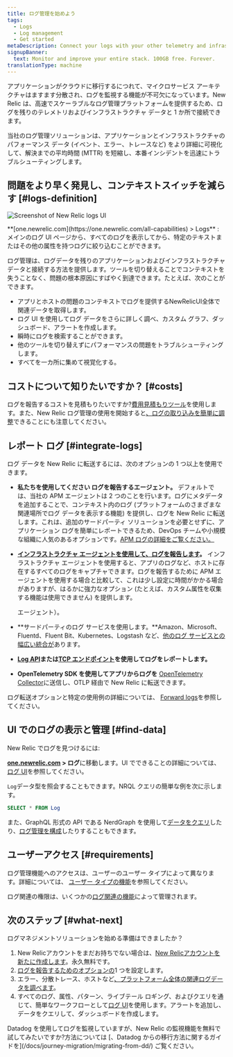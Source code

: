 ```yaml
---
title: ログ管理を始めよう
tags:
  - Logs
  - Log management
  - Get started
metaDescription: Connect your logs with your other telemetry and infrastructure data with the log management capabilities in New Relic.
signupBanner:
  text: Monitor and improve your entire stack. 100GB free. Forever.
translationType: machine
---
```



アプリケーションがクラウドに移行するにつれて、マイクロサービス アーキテクチャはますます分散され、ログを監視する機能が不可欠になっています。New Relic は、高速でスケーラブルなログ管理プラットフォームを提供するため、ログを残りのテレメトリおよびインフラストラクチャ データと 1 か所で接続できます。

当社のログ管理ソリューションは、アプリケーションとインフラストラクチャのパフォーマンス データ (イベント、エラー、トレースなど) をより詳細に可視化して、解決までの平均時間 (MTTR) を短縮し、本番インシデントを迅速にトラブルシューティングします。

## 問題をより早く発見し、コンテキストスイッチを減らす [#logs-definition]

<img
  title="Screenshot of New Relic logs UI"
  alt="Screenshot of New Relic logs UI"
  src={logsMainLogsUi}
/>

<figcaption>
  **[one.newrelic.com](https://one.newrelic.com/all-capabilities) > Logs** : メインのログ UI ページから、すべてのログを表示してから、特定のテキストまたはその他の属性を持つログに絞り込むことができます。
</figcaption>

ログ管理は、ログデータを残りのアプリケーションおよびインフラストラクチャデータと接続する方法を提供します。ツールを切り替えることでコンテキストを失うことなく、問題の根本原因にすばやく到達できます。たとえば、次のことができます。

* アプリとホストの問題のコンテキストでログを提供するNewRelicUI全体で関連データを取得します。
* ログ UI を使用してログ データをさらに詳しく調べ、カスタム グラフ、ダッシュボード、アラートを作成します。
* 瞬時にログを検索することができます。
* 他のツールを切り替えずにパフォーマンスの問題をトラブルシューティングします。
* すべてを一カ所に集めて視覚化する。

## コストについて知りたいですか？ [#costs]

ログを報告するコストを見積もりたいですか?[費用見積もりツール](https://newrelic.com/blog/nerdlog/estimate-data-cost)を使用します。また、New Relic ログ管理の使用を開始すると[、ログの取り込みを簡単に調整](/docs/data-apis/manage-data/manage-data-coming-new-relic)できることにも注意してください。

## レポート ログ [#integrate-logs]

ログ データを New Relic に転送するには、次のオプションの 1 つ以上を使用できます。

* **私たちを使用してください <InlinePopover type="apm"/>ログを報告するエージェント。** デフォルトでは、当社の APM エージェントは 2 つのことを行います。ログにメタデータを追加することで、コンテキスト内のログ (プラットフォームのさまざまな関連場所でログ データを表示する機能) を提供し、ログを New Relic に転送します。これは、追加のサードパーティ ソリューションを必要とせずに、アプリケーション ログを簡単にレポートできるため、DevOps チームや小規模な組織に人気のあるオプションです。[APM ログの詳細をご覧ください。](/docs/apm/new-relic-apm/getting-started/get-started-logs-context)

* **[インフラストラクチャ エージェントを使用して、ログを報告します](/docs/logs/forward-logs/forward-your-logs-using-infrastructure-agent)。** インフラストラクチャ エージェントを使用すると、アプリのログなど、ホストに存在するすべてのログをキャプチャできます。ログを報告するために APM エージェントを使用する場合と比較して、これは少し設定に時間がかかる場合がありますが、はるかに強力なオプション (たとえば、カスタム属性を収集する機能は使用できません) を提供します。

  <InlinePopover type="apm"/>

  エージェント）。

* **サードパーティのログ サービスを使用します。**Amazon、Microsoft、Fluentd、Fluent Bit、Kubernetes、Logstash など、[他のログ サービスとの幅広い統合が](/docs/logs/forward-logs/enable-log-management-new-relic)あります。

* **[Log API](/docs/logs/log-api/introduction-log-api/)または[TCP エンドポイント](/docs/logs/log-api/use-tcp-endpoint-forward-logs-new-relic)を使用してログをレポートします。**

* **OpenTelemetry SDK を使用してアプリからログを** [OpenTelemetry Collector](/docs/more-integrations/open-source-telemetry-integrations/opentelemetry/best-practices/opentelemetry-best-practices-logs)に送信し、OTLP 経由で New Relic に転送できます。

ログ転送オプションと特定の使用例の詳細については、 [Forward logs](/docs/logs/forward-logs/enable-log-management-new-relic)を参照してください。

## UI でのログの表示と管理 [#find-data]

New Relic でログを見つけるには:

**[one.newrelic.com](https://one.newrelic.com/all-capabilities) > ログ**に移動します。UI でできることの詳細については、[ログ UI](/docs/logs/ui-data/use-logs-ui)を参照してください。

`Log`データ型を照会することもできます。NRQL クエリの簡単な例を次に示します。

```sql
SELECT * FROM Log
```

また、GraphQL 形式の API である NerdGraph を使用して[データをクエリ](/docs/apis/nerdgraph/examples/nerdgraph-nrql-tutorial)したり、[ログ管理を構成](/docs/apis/nerdgraph/examples/nerdgraph-log-parsing-rules-tutorial)したりすることもできます。

## ユーザーアクセス [#requirements]

ログ管理機能へのアクセスは、ユーザーのユーザー タイプによって異なります。詳細については、 [ユーザー タイプの機能](/docs/accounts/accounts-billing/new-relic-one-user-management/user-type#user-type-capabilities)を参照してください。

ログ関連の権限は、いくつかの[ログ関連の機能](/docs/accounts/accounts-billing/new-relic-one-user-management/user-capabilities#logs)によって管理されます。

## 次のステップ [#what-next]

ログマネジメントソリューションを始める準備はできましたか？

1. New Relicアカウントをまだお持ちでない場合は、[New Relicアカウントを新たに作成します](https://newrelic.com/signup)。永久無料です。
2. [ログを報告するためのオプションの](#integrate-logs)1 つを設定します。
3. エラー、分散トレース、ホストなど[、プラットフォーム全体の関連ログデータを調べます](/docs/apm/new-relic-apm/getting-started/get-started-logs-context#response-time-example)。
4. すべてのログ、属性、パターン、ライブテール ロギング、およびクエリを通じて、簡単なワークフローとして[ログ UI](/docs/logs/ui-data/use-logs-ui)を使用します。アラートを追加し、データをクエリして、ダッシュボードを作成します。

<Callout variant="tip">
  Datadog を使用してログを監視していますが、New Relic の監視機能を無料で試してみたいですか?方法については [、Datadog からの移行方法に関するガイドを](/docs/journey-migration/migrating-from-dd/) ご覧ください。
</Callout>